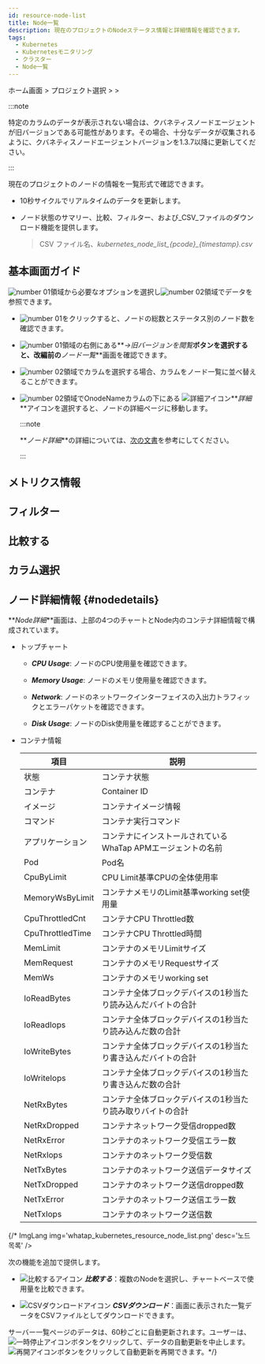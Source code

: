 ```yaml
---
id: resource-node-list
title: Node一覧
description: 現在のプロジェクトのNodeステータス情報と詳細情報を確認できます。
tags:
  - Kubernetes
  - Kubernetesモニタリング
  - クラスター
  - Node一覧
---
```


ホーム画面 > プロジェクト選択 > <Cmdname sid="cluster" className="uitext" /> > <Cmdname sid="node_list" className="uitext" />

:::note

特定のカラムのデータが表示されない場合は、クバネティスノードエージェントが旧バージョンである可能性があります。その場合、十分なデータが収集されるように、クバネティスノードエージェントバージョンを1.3.7以降に更新してください。 

:::

現在のプロジェクトのノードの情報を一覧形式で確認できます。

- 10秒サイクルでリアルタイムのデータを更新します。

- ノード状態のサマリー、比較、フィルター、および_CSV_ファイルのダウンロード機能を提供します。
  > CSV ファイル名、_kubernetes_node_list\_\{pcode\}\_\{timestamp\}.csv_

## 基本画面ガイド

<ImgLang img='k8s-resource-node-list-m.png' desc='ノードリスト基本画面' />

![number 01](/img/number-01.png)領域から必要なオプションを選択し![number 02](/img/number-02.png)領域でデータを参照できます。 

- ![number 01](/img/number-01.png)をクリックすると、ノードの総数とステータス別のノード数を確認できます。

- ![number 01](/img/number-01.png)領域の右側にある**_→旧バージョンを閲覧_**ボタンを選択すると、改編前の**_ノード一覧_**画面を確認できます。

- ![number 02](/img/number-02.png)領域でカラムを選択する場合、カラムをノード一覧に並べ替えることができます。 

- ![number 02](/img/number-02.png)領域でOnodeNameカラムの下にある ![詳細アイコン](/img/ic-pageview.svg)**_詳細_**アイコンを選択すると、ノードの詳細ページに移動します。 

  :::note 

  **_ノード詳細_**の詳細については、[次の文書](#nodedetails)を参考にしてください。

  :::

## メトリクス情報


<K8slistmetric />

## フィルター


<K8slistfilter />

## 比較する


<K8slistcompare />

## カラム選択


<K8slistcl />

## ノード詳細情報 {#nodedetails}

**_Node詳細_**画面は、上部の4つのチャートとNode内のコンテナ詳細情報で構成されています。

<ImgLang img='k8s-resource-node-detail.png' desc='Node詳細画面' />

- トップチャート

  - **_CPU Usage_**: ノードのCPU使用量を確認できます。

  - **_Memory Usage_**: ノードのメモリ使用量を確認できます。

  - **_Network_**: ノードのネットワークインターフェイスの入出力トラフィックとエラーパケットを確認できます。

  - **_Disk Usage_**: ノードのDisk使用量を確認することができます。 

- コンテナ情報

  | 項目                | 説明                                                |
  | ----------------- | ------------------------------------------------- |
  | 状態                | コンテナ状態                                            |
  | コンテナ              | Container ID                                      |
  | イメージ              | コンテナイメージ情報                                        |
  | コマンド              | コンテナ実行コマンド                                        |
  | アプリケーション          | コンテナにインストールされているWhaTap APMエージェントの名前               |
  | Pod               | Pod名                                              |
  | CpuByLimit        | CPU Limit基準CPUの全体使用率                              |
  | MemoryWsByLimit   | コンテナメモリのLimit基準working set使用量                     |
  | CpuThrottledCnt   | コンテナCPU Throttled数                                |
  | CpuThrottledTime  | コンテナCPU Throttled時間                               |
  | MemLimit          | コンテナのメモリLimitサイズ                                  |
  | MemRequest        | コンテナのメモリRequestサイズ                                |
  | MemWs             | コンテナのメモリworking set                               |
  | IoReadBytes       | コンテナ全体ブロックデバイスの1秒当たり読み込んだバイトの合計                   |
  | IoReadIops        | コンテナ全体ブロックデバイスの1秒当たり読み込んだ数の合計                     |
  | IoWriteBytes      | コンテナ全体ブロックデバイスの1秒当たり書き込んだバイトの合計                   |
  | IoWriteIops       | コンテナ全体ブロックデバイスの1秒当たり書き込んだ数の合計                     |
  | NetRxBytes        | コンテナ全体ブロックデバイスの1秒当たり読み取りバイトの合計                    |
  | NetRxDropped      | コンテナネットワーク受信dropped数                              |
  | NetRxError        | コンテナのネットワーク受信エラー数                                 |
  | NetRxIops         | コンテナのネットワーク受信数                                    |
  | NetTxBytes        | コンテナのネットワーク送信データサイズ                               |
  | NetTxDropped      | コンテナのネットワーク送信dropped数                             |
  | NetTxError        | コンテナのネットワーク送信エラー数                                 |
  | NetTxIops         | コンテナのネットワーク送信数                                    |

{/* ImgLang img='whatap_kubernetes_resource_node_list.png' desc='노드 목록' />

次の機能を追加で提供します。

- ![比較するアイコン](/img/ico-compare.svg) **_比較する_**：複数のNodeを選択し、チャートベースで使用量を比較できます。

- ![CSVダウンロードアイコン](/img/ico-csv.svg) **_CSVダウンロード_**：画面に表示された一覧データをCSVファイルとしてダウンロードできます。

サーバー一覧ページのデータは、60秒ごとに自動更新されます。ユーザーは、![一時停止アイコン](/img/ico-pause.svg)ボタンをクリックして、データの自動更新を中止します。![再開アイコン](/img/ico-play-time.svg)ボタンをクリックして自動更新を再開できます。*/}
